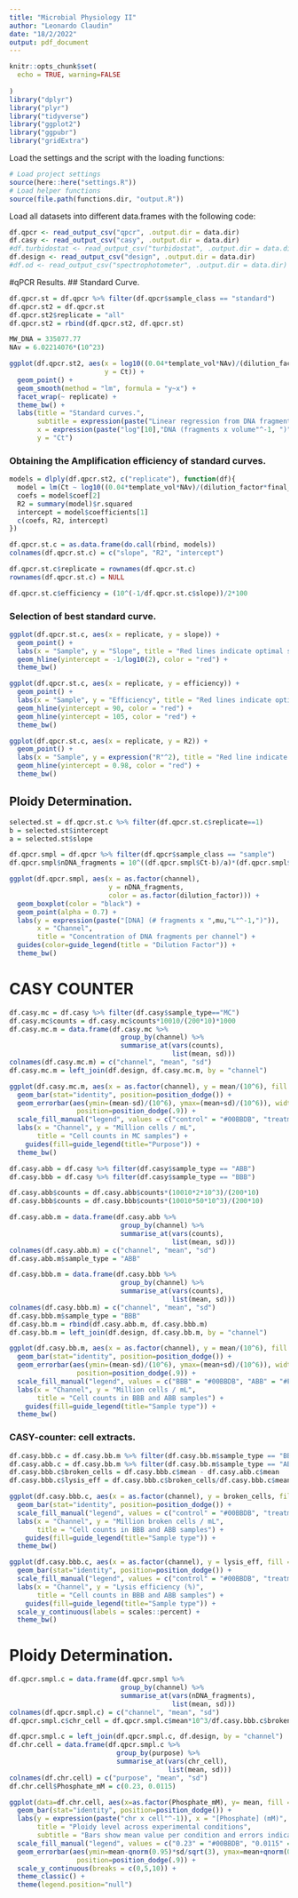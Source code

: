 ```yaml
---
title: "Microbial Physiology II"
author: "Leonardo Claudin"
date: "18/2/2022"
output: pdf_document
---
```


```r
knitr::opts_chunk$set(
  echo = TRUE, warning=FALSE
  
)
library("dplyr")
library("plyr")
library("tidyverse")
library("ggplot2")
library("ggpubr")
library("gridExtra")
```

Load the settings and the script with the loading functions:

```r
# Load project settings
source(here::here("settings.R"))
# Load helper functions
source(file.path(functions.dir, "output.R"))
```

Load all datasets into different data.frames with the following code:

```r
df.qpcr <- read_output_csv("qpcr", .output.dir = data.dir)
df.casy <- read_output_csv("casy", .output.dir = data.dir)
#df.turbidostat <- read_output_csv("turbidostat", .output.dir = data.dir)
df.design <- read_output_csv("design", .output.dir = data.dir)
#df.od <- read_output_csv("spectrophotometer", .output.dir = data.dir)
```

#qPCR Results.
## Standard Curve.

```r
df.qpcr.st = df.qpcr %>% filter(df.qpcr$sample_class == "standard")
df.qpcr.st2 = df.qpcr.st
df.qpcr.st2$replicate = "all"
df.qpcr.st2 = rbind(df.qpcr.st2, df.qpcr.st)
```


```r
MW_DNA = 335077.77
NAv = 6.02214076*(10^23)

ggplot(df.qpcr.st2, aes(x = log10((0.04*template_vol*NAv)/(dilution_factor*final_vol*10^9*MW_DNA)), 
                        y = Ct)) +
  geom_point() +
  geom_smooth(method = "lm", formula = "y~x") +
  facet_wrap(~ replicate) +
  theme_bw() +
  labs(title = "Standard curves.",
       subtitle = expression(paste("Linear regression from DNA fragments of known concentration 0.04ng/",mu,"L",)),
       x = expression(paste("log"[10],"DNA (fragments x volume"^-1, ")")),
       y = "Ct")
```

### Obtaining the Amplification efficiency of standard curves.

```r
models = dlply(df.qpcr.st2, c("replicate"), function(df){
  model = lm(Ct ~ log10((0.04*template_vol*NAv)/(dilution_factor*final_vol*10^9*MW_DNA)), data = df)
  coefs = model$coef[2]
  R2 = summary(model)$r.squared
  intercept = model$coefficients[1]
  c(coefs, R2, intercept)
})

df.qpcr.st.c = as.data.frame(do.call(rbind, models))
colnames(df.qpcr.st.c) = c("slope", "R2", "intercept")

df.qpcr.st.c$replicate = rownames(df.qpcr.st.c)
rownames(df.qpcr.st.c) = NULL

df.qpcr.st.c$efficiency = (10^(-1/df.qpcr.st.c$slope))/2*100
```

### Selection of best standard curve.

```r
ggplot(df.qpcr.st.c, aes(x = replicate, y = slope)) +
  geom_point() +
  labs(x = "Sample", y = "Slope", title = "Red lines indicate optimal slope") +
  geom_hline(yintercept = -1/log10(2), color = "red") +
  theme_bw()
```

```r
ggplot(df.qpcr.st.c, aes(x = replicate, y = efficiency)) +
  geom_point() +
  labs(x = "Sample", y = "Efficiency", title = "Red lines indicate optimal range") +
  geom_hline(yintercept = 90, color = "red") +
  geom_hline(yintercept = 105, color = "red") +
  theme_bw()
```

```r
ggplot(df.qpcr.st.c, aes(x = replicate, y = R2)) +
  geom_point() +
  labs(x = "Sample", y = expression("R"^2), title = "Red line indicate minimum R2") +
  geom_hline(yintercept = 0.98, color = "red") +
  theme_bw()
```

## Ploidy Determination.

```r
selected.st = df.qpcr.st.c %>% filter(df.qpcr.st.c$replicate==1)
b = selected.st$intercept
a = selected.st$slope

df.qpcr.smpl = df.qpcr %>% filter(df.qpcr$sample_class == "sample")
df.qpcr.smpl$nDNA_fragments = 10^((df.qpcr.smpl$Ct-b)/a)*(df.qpcr.smpl$final_vol/df.qpcr.smpl$template_vol)*df.qpcr.smpl$dilution_factor
```

```r
ggplot(df.qpcr.smpl, aes(x = as.factor(channel), 
                         y = nDNA_fragments, 
                         color = as.factor(dilution_factor))) +
  geom_boxplot(color = "black") +
  geom_point(alpha = 0.7) +
  labs(y = expression(paste("[DNA] (# fragments x ",mu,"L"^-1,")")),
       x = "Channel",
       title = "Concentration of DNA fragments per channel") +
  guides(color=guide_legend(title = "Dilution Factor")) +
  theme_bw()
```

# CASY COUNTER

```r
df.casy.mc = df.casy %>% filter(df.casy$sample_type=="MC")
df.casy.mc$counts = df.casy.mc$counts*10010/(200*10)*1000
df.casy.mc.m = data.frame(df.casy.mc %>% 
                            group_by(channel) %>%
                            summarise_at(vars(counts),
                                         list(mean, sd)))
colnames(df.casy.mc.m) = c("channel", "mean", "sd")
df.casy.mc.m = left_join(df.design, df.casy.mc.m, by = "channel")
```

```r
ggplot(df.casy.mc.m, aes(x = as.factor(channel), y = mean/(10^6), fill = purpose)) +
  geom_bar(stat="identity", position=position_dodge()) +
  geom_errorbar(aes(ymin=(mean-sd)/(10^6), ymax=(mean+sd)/(10^6)), width=.2,
                 position=position_dodge(.9)) +
  scale_fill_manual("legend", values = c("control" = "#00BBDB", "treatment" = "#F066EA")) +
  labs(x = "Channel", y = "Million cells / mL",
       title = "Cell counts in MC samples") +
    guides(fill=guide_legend(title="Purpose")) +
  theme_bw()
```

```r
df.casy.abb = df.casy %>% filter(df.casy$sample_type == "ABB")
df.casy.bbb = df.casy %>% filter(df.casy$sample_type == "BBB")

df.casy.abb$counts = df.casy.abb$counts*(10010*2*10^3)/(200*10)
df.casy.bbb$counts = df.casy.bbb$counts*(10010*50*10^3)/(200*10)
```

```r
df.casy.abb.m = data.frame(df.casy.abb %>% 
                            group_by(channel) %>%
                            summarise_at(vars(counts),
                                         list(mean, sd)))
colnames(df.casy.abb.m) = c("channel", "mean", "sd")
df.casy.abb.m$sample_type = "ABB"

df.casy.bbb.m = data.frame(df.casy.bbb %>% 
                            group_by(channel) %>%
                            summarise_at(vars(counts),
                                         list(mean, sd)))
colnames(df.casy.bbb.m) = c("channel", "mean", "sd")
df.casy.bbb.m$sample_type = "BBB"
df.casy.bb.m = rbind(df.casy.abb.m, df.casy.bbb.m)
df.casy.bb.m = left_join(df.design, df.casy.bb.m, by = "channel")
```


```r
ggplot(df.casy.bb.m, aes(x = as.factor(channel), y = mean/(10^6), fill = sample_type)) +
  geom_bar(stat="identity", position=position_dodge()) +
  geom_errorbar(aes(ymin=(mean-sd)/(10^6), ymax=(mean+sd)/(10^6)), width=.2,
                 position=position_dodge(.9)) +
  scale_fill_manual("legend", values = c("BBB" = "#00BBDB", "ABB" = "#F066EA")) +
  labs(x = "Channel", y = "Million cells / mL",
       title = "Cell counts in BBB and ABB samples") +
    guides(fill=guide_legend(title="Sample type")) +
  theme_bw()
```

### CASY-counter: cell extracts.

```r
df.casy.bbb.c = df.casy.bb.m %>% filter(df.casy.bb.m$sample_type == "BBB")
df.casy.abb.c = df.casy.bb.m %>% filter(df.casy.bb.m$sample_type == "ABB")
df.casy.bbb.c$broken_cells = df.casy.bbb.c$mean - df.casy.abb.c$mean
df.casy.bbb.c$lysis_eff = df.casy.bbb.c$broken_cells/df.casy.bbb.c$mean
```

```r
ggplot(df.casy.bbb.c, aes(x = as.factor(channel), y = broken_cells, fill = purpose)) +
  geom_bar(stat="identity", position=position_dodge()) +
  scale_fill_manual("legend", values = c("control" = "#00BBDB", "treatment" = "#F066EA")) +
  labs(x = "Channel", y = "Million broken cells / mL",
       title = "Cell counts in BBB and ABB samples") +
    guides(fill=guide_legend(title="Sample type")) +
  theme_bw()
```

```r
ggplot(df.casy.bbb.c, aes(x = as.factor(channel), y = lysis_eff, fill = purpose)) +
  geom_bar(stat="identity", position=position_dodge()) +
  scale_fill_manual("legend", values = c("control" = "#00BBDB", "treatment" = "#F066EA")) +
  labs(x = "Channel", y = "Lysis efficiency (%)",
       title = "Cell counts in BBB and ABB samples") +
    guides(fill=guide_legend(title="Sample type")) +
  scale_y_continuous(labels = scales::percent) +
  theme_bw()
```

# Ploidy Determination.

```r
df.qpcr.smpl.c = data.frame(df.qpcr.smpl %>% 
                            group_by(channel) %>%
                            summarise_at(vars(nDNA_fragments),
                                         list(mean, sd)))
colnames(df.qpcr.smpl.c) = c("channel", "mean", "sd")
df.qpcr.smpl.c$chr_cell = df.qpcr.smpl.c$mean*10^3/df.casy.bbb.c$broken_cells
```

```r
df.qpcr.smpl.c = left_join(df.qpcr.smpl.c, df.design, by = "channel")
df.chr.cell = data.frame(df.qpcr.smpl.c %>%
                           group_by(purpose) %>%
                           summarise_at(vars(chr_cell),
                                        list(mean, sd)))
colnames(df.chr.cell) = c("purpose", "mean", "sd")
df.chr.cell$Phosphate_mM = c(0.23, 0.0115)
```

```r
ggplot(data=df.chr.cell, aes(x=as.factor(Phosphate_mM), y= mean, fill = as.factor(Phosphate_mM))) +
  geom_bar(stat="identity", position=position_dodge()) +
  labs(y = expression(paste("chr x cell"^-1)), x = "[Phosphate] (mM)",
       title = "Ploidy level across experimental conditions",
       subtitle = "Bars show mean value per condition and errors indicate 95% CI") +
  scale_fill_manual("legend", values = c("0.23" = "#00BBDB", "0.0115" = "#F066EA")) +
  geom_errorbar(aes(ymin=mean-qnorm(0.95)*sd/sqrt(3), ymax=mean+qnorm(0.95)*sd/sqrt(3)), width=.2,
                 position=position_dodge(.9)) +
  scale_y_continuous(breaks = c(0,5,10)) +
  theme_classic() +
  theme(legend.position="null")
```



